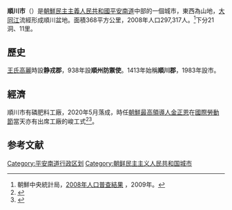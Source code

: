 {{Otheruses|subject=[[朝鮮|朝鮮]][[平安南道|平安南道]]的順川市|other=諺文寫法相同的[[韓國|韓國]]城市|順天市}}
{{Infobox Korean settlement
| context = north
| img = DPRK2006_Pyongnam-Sunchon.PNG
|hangul=순천시
|hanja=順川市
|rr=Suncheon-si
|mr=Sunch'ŏn-si
| area_km2 = 368
|  pop = 297317
| popyear = 2008
|  divs = 21洞、11里
}}
'''順川市'''（{{kor|諺=순천시|漢=順川市|羅=Sunchŏn si|f=y}}）是[[朝鮮民主主義人民共和國|朝鮮民主主義人民共和國]][[平安南道|平安南道]]中部的一個城市，東西為山地，[[大同江|大同江]]流經形成順川盆地。面積368平方公里，2008年人口297,317人。<ref>朝鮮中央統計局，[http://unstats.un.org/unsd/demographic/sources/census/2010_PHC/North_Korea/Final%20national%20census%20report.pdf 2008年人口普查結果] {{Wayback|url=http://unstats.un.org/unsd/demographic/sources/census/2010_PHC/North_Korea/Final%20national%20census%20report.pdf |date=20100331091148 }}，2009年。</ref>下分21洞、11里。

==歷史==
[[王氏高麗|王氏高麗]]時設'''静戎郡'''，938年設'''順州防禦使'''。1413年始稱'''順川郡'''，1983年設市。

==經濟==
順川市有磷肥料工廠，2020年5月落成，時任[[朝鮮民主主義人民共和國領導人列表|朝鮮最高領導人]][[金正恩|金正恩]]在[[國際勞動節|國際勞動節]]當天亦有出席工廠的峻工式<ref>{{cite news |url=https://news.rthk.hk/rthk/ch/component/k2/1523880-20200502.htm |title=金正恩笑容滿面出席工廠落成禮　特朗普稱不想評論 |author =張萬燕 |publisher=[[香港電台|香港電台]]網站中文新聞 |date=2020-05-02 |access-date=2020-05-02 |language=zh-hant }}</ref><ref>{{cite news |url=http://www.newstouch.site/news/articleView.html?idxno=6445 |title=죽었다던 김정은 순천인 비료공장 준공식 참석. 건재 과시 |trans-title=被指死亡的金正恩出席了順川磷肥料廠竣工式。建材過時。 |publisher=News Touch |author=박현수 |date=2020-05-02 |access-date=2020-05-02 |language=ko |archive-date=2022-01-09 |archive-url=https://web.archive.org/web/20220109054428/http://www.newstouch.site/news/articleView.html?idxno=6445 |dead-url=no }}</ref>。

==参考文献==
<div class="references-small">
<references></references>
</div>

{{平安南道行政區劃}}

{{DEFAULTSORT:Sunchon-si}}
[[Category:平安南道行政区划|Category:平安南道行政区划]]
[[Category:朝鲜民主主义人民共和国城市|Category:朝鲜民主主义人民共和国城市]]